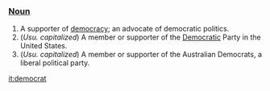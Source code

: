 ===[[Noun]]===

#A supporter of [[democracy]]; an advocate of democratic politics.
#(''Usu. capitalized'') A member or supporter of the [[Democratic]] Party in the United States.
#(''Usu. capitalized'') A member or supporter of the Australian Democrats, a liberal political party.

[[it:democrat]]